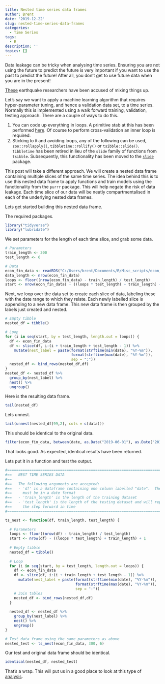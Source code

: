 ```yaml
---
title: Nested time series data frames
author: Brent
date: '2019-12-22'
slug: nested-time-series-data-frames
categories:
  - Time Series
tags:
  - R
description: ''
topics: []
---
```


Data leakage can be tricky when analysing time series.   Ensuring you are not using the future to predict the future is very important if you want to use the past to predict the future!   After all, you don't get to use future data when you are in the present!  

[These](https://www.theregister.co.uk/2019/07/03/nature_study_earthquakes/) earthquake researchers have been accused of mixing things up.  

Let's say we want to apply a machine learning algorithm that requires hyper-parameter tuning, and hence a validation data set, to a time series.  Normally this is implemented using a walk forward training, validation, testing approach.  There are a couple of ways to do this. 

1.  You can code up everything in loops.  A primitive stab at this has been performed [here](https://brentmorrison.netlify.com/post/time-series-cross-validation-in-python/). Of course to perform cross-validation an inner loop is required.
2.  Sticking to `R` and avoiding loops, any of the following can be used, `zoo::rollapply()`, `tibbletime::rollify()` or `tsibble::slide()`.  `tibbletime` has been retired in lieu of the `slide` family of functions from `tsibble`.  Subsequently, this functionality has been moved to the [`slide`](https://davisvaughan.github.io/slide/index.html) package.

This post will take a different approach.  We will create a nested data frame containing multiple slices of the same time series.  The idea behind this is to use this nested data frame to apply functions and train models using the functionality from the `purrr` package.  This will help negate the risk of data leakage.  Each time slice of our data will be neatly compartmentalised in each of the underlying nested data frames. 

Lets get started building this nested data frame.

The required packages.  
```r
library("tidyverse")
library("lubridate")
```

We set parameters for the length of each time slice, and grab some data.  
```r
# Parameters
train_length <- 300
test_length <- 6

# Data
econ_fin_data <- readRDS("C:/Users/brent/Documents/R/Misc_scripts/econ_fin_data.Rda")
data_length <- nrow(econ_fin_data)
loops <- floor((nrow(econ_fin_data) - train_length) / test_length)
start <- nrow(econ_fin_data) - ((loops * test_length) + train_length) + 1
```

Next, we loop over the data set to create each slice of data, labeling these with the date range to which they relate.  Each newly labelled slice is appending to a new data frame.  This new data frame is then grouped by the labels just created and nested.    
```r
# Empty tibble
nested_df = tibble()

# Loop
for (i in seq(start, by = test_length, length.out = loops)) {
  df <- econ_fin_data
  df <- slice(df, i:(i + train_length + test_length - 1)) %>% 
    mutate(nest_label = paste(format(strftime(min(date), "%Y-%m")), 
                              format(strftime(max(date), "%Y-%m")),
                              sep = ":"))
  nested_df <- bind_rows(nested_df,df) 
}
nested_df <- nested_df %>% 
  group_by(nest_label) %>% 
  nest() %>% 
  ungroup()
```

Here is the resulting data frame.
```r
tail(nested_df)
```

Lets unnest.
```r
tail(unnest(nested_df[99,2], cols = c(data)))
```
This should be identical to the original data.
```r
filter(econ_fin_data, between(date, as.Date("2019-06-01"), as.Date("2019-11-01")))
```

That looks good.  As expected, identical results have been returned.  

Lets put it in a function and test the output.
```r

#===========================================================================================
#==   NEST TIME SERIES DATA                                                               ==
#==                                                                                       ==
#==   The following arguments are accepted:                                               ==
#==   - 'df' is a dataframe containing one column labelled "date".  The "date" column     ==
#==     must be in a date format                                                          ==
#==   - 'train_length' is the length of the training dataset                              ==
#==   - 'test_length' is the length of the testing dataset and will represent             == 
#==     the step forward in time                                                          ==
#===========================================================================================

ts_nest <- function(df, train_length, test_length) {
  
  # Parameters
  loops <- floor((nrow(df) - train_length) / test_length)
  start <- nrow(df) - ((loops * test_length) + train_length) + 1
  
  # Empty tibble
  nested_df = tibble()
  
  # Loop
  for (i in seq(start, by = test_length, length.out = loops)) {
    df <- econ_fin_data
    df <- slice(df, i:(i + train_length + test_length - 1)) %>% 
      mutate(nest_label = paste(format(strftime(min(date), "%Y-%m")), 
                                format(strftime(max(date), "%Y-%m")),
                                sep = ":"))
    # Join tables
    nested_df <- bind_rows(nested_df,df) 
  }
  
  nested_df <- nested_df %>% 
    group_by(nest_label) %>% 
    nest() %>% 
    ungroup()
}

# Test data frame using the same parameters as above 
nested_test <- ts_nest(econ_fin_data, 300, 6)
```

Our test and original data frame should be identical. 
```r
identical(nested_df, nested_test)
```

That's a wrap.  This will put us in a good place to look at this type of [analysis](https://papers.ssrn.com/sol3/papers.cfm?abstract_id=3159577).